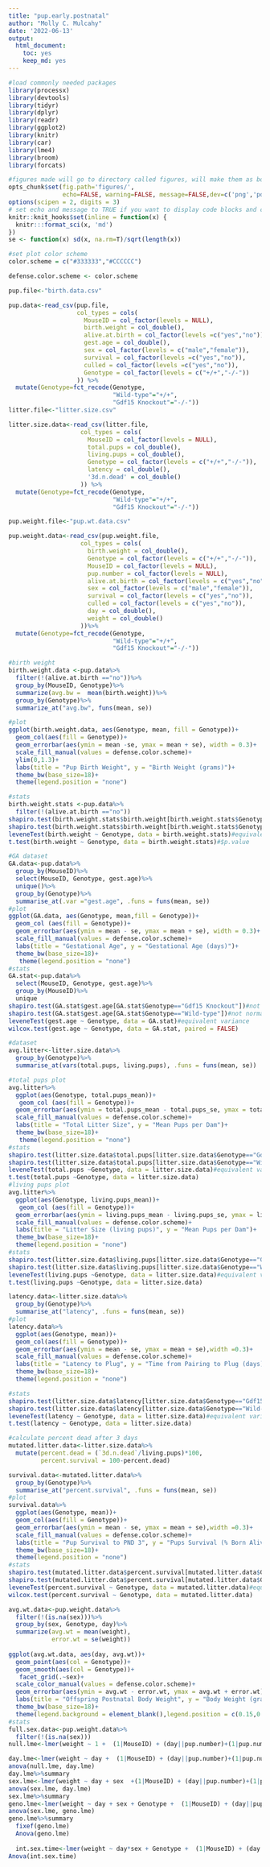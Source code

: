 ```yaml
---
title: "pup.early.postnatal"
author: "Molly C. Mulcahy"
date: '2022-06-13'
output:
  html_document:
    toc: yes
    keep_md: yes
---
```


```r
#load commonly needed packages
library(processx)
library(devtools)
library(tidyr)
library(dplyr)
library(readr)
library(ggplot2)
library(knitr)
library(car)
library(lme4)
library(broom)
library(forcats)

#figures made will go to directory called figures, will make them as both png and pdf files 
opts_chunk$set(fig.path='figures/',
               echo=FALSE, warning=FALSE, message=FALSE,dev=c('png','pdf'))
options(scipen = 2, digits = 3)
# set echo and message to TRUE if you want to display code blocks and code output respectively
knitr::knit_hooks$set(inline = function(x) {
  knitr:::format_sci(x, 'md')
})
se <- function(x) sd(x, na.rm=T)/sqrt(length(x))

#set plot color scheme
color.scheme = c("#333333","#CCCCCC")

defense.color.scheme <- color.scheme
```


```r
pup.file<-"birth.data.csv"

pup.data<-read_csv(pup.file,
                   col_types = cols(
                     MouseID = col_factor(levels = NULL),
                     birth.weight = col_double(),
                     alive.at.birth = col_factor(levels =c("yes","no")),
                     gest.age = col_double(),
                     sex = col_factor(levels = c("male","female")),
                     survival = col_factor(levels =c("yes","no")),
                     culled = col_factor(levels =c("yes","no")),
                     Genotype = col_factor(levels = c("+/+","-/-"))
                   )) %>%
  mutate(Genotype=fct_recode(Genotype,
                             "Wild-type"="+/+",
                             "Gdf15 Knockout"="-/-"))
litter.file<-"litter.size.csv"

litter.size.data<-read_csv(litter.file,
                    col_types = cols(
                      MouseID = col_factor(levels = NULL),
                      total.pups = col_double(),
                      living.pups = col_double(),
                      Genotype = col_factor(levels = c("+/+","-/-")),
                      latency = col_double(),
                      '3d.n.dead' = col_double()
                    )) %>%
  mutate(Genotype=fct_recode(Genotype,
                             "Wild-type"="+/+",
                             "Gdf15 Knockout"="-/-"))

pup.weight.file<-"pup.wt.data.csv"

pup.weight.data<-read_csv(pup.weight.file,
                    col_types = cols(
                      birth.weight = col_double(),
                      Genotype = col_factor(levels = c("+/+","-/-")),
                      MouseID = col_factor(levels = NULL),
                      pup.number = col_factor(levels = NULL),
                      alive.at.birth = col_factor(levels = c("yes","no")),
                      sex = col_factor(levels = c("male","female")),
                      survival = col_factor(levels = c("yes","no")),
                      culled = col_factor(levels = c("yes","no")),
                      day = col_double(),
                      weight = col_double()
                    ))%>%
  mutate(Genotype=fct_recode(Genotype,
                             "Wild-type"="+/+",
                             "Gdf15 Knockout"="-/-"))
```


```r
#birth weight
birth.weight.data <-pup.data%>%
  filter(!(alive.at.birth =="no"))%>%
  group_by(MouseID, Genotype)%>%
  summarize(avg.bw =  mean(birth.weight))%>%
  group_by(Genotype)%>%
  summarize_at("avg.bw", funs(mean, se))

#plot
ggplot(birth.weight.data, aes(Genotype, mean, fill = Genotype))+
  geom_col(aes(fill = Genotype))+
  geom_errorbar(aes(ymin = mean -se, ymax = mean + se), width = 0.3)+
  scale_fill_manual(values = defense.color.scheme)+
  ylim(0,1.3)+
  labs(title = "Pup Birth Weight", y = "Birth Weight (grams)")+
  theme_bw(base_size=18)+
  theme(legend.position = "none")

#stats
birth.weight.stats <-pup.data%>%
  filter(!(alive.at.birth =="no"))
shapiro.test(birth.weight.stats$birth.weight[birth.weight.stats$Genotype=="Gdf15 Knockout"])#normal
shapiro.test(birth.weight.stats$birth.weight[birth.weight.stats$Genotype=="Wild-type"])#normal
leveneTest(birth.weight ~ Genotype, data = birth.weight.stats)#equivalent variance
t.test(birth.weight ~ Genotype, data = birth.weight.stats)#$p.value
```


```r
#GA dataset 
GA.data<-pup.data%>%
  group_by(MouseID)%>%
  select(MouseID, Genotype, gest.age)%>%
  unique()%>%
  group_by(Genotype)%>%
  summarise_at(.var ="gest.age", .funs = funs(mean, se))
#plot
ggplot(GA.data, aes(Genotype, mean,fill = Genotype))+
  geom_col (aes(fill = Genotype))+
  geom_errorbar(aes(ymin = mean - se, ymax = mean + se), width = 0.3)+
  scale_fill_manual(values = defense.color.scheme)+
  labs(title = "Gestational Age", y = "Gestational Age (days)")+
  theme_bw(base_size=18)+
   theme(legend.position = "none")
#stats
GA.stat<-pup.data%>%
  select(MouseID, Genotype, gest.age)%>%
  group_by(MouseID)%>%
  unique
shapiro.test(GA.stat$gest.age[GA.stat$Genotype=="Gdf15 Knockout"])#not normal
shapiro.test(GA.stat$gest.age[GA.stat$Genotype=="Wild-type"])#not normal
leveneTest(gest.age ~ Genotype, data = GA.stat)#equivalent variance
wilcox.test(gest.age ~ Genotype, data = GA.stat, paired = FALSE)
```


```r
#dataset
avg.litter<-litter.size.data%>%
  group_by(Genotype)%>%
  summarise_at(vars(total.pups, living.pups), .funs = funs(mean, se))

#total pups plot
avg.litter%>%
  ggplot(aes(Genotype, total.pups_mean))+
   geom_col (aes(fill = Genotype))+
  geom_errorbar(aes(ymin = total.pups_mean - total.pups_se, ymax = total.pups_mean + total.pups_se), width = 0.3)+
  scale_fill_manual(values = defense.color.scheme)+
  labs(title = "Total Litter Size", y = "Mean Pups per Dam")+
  theme_bw(base_size=18)+
   theme(legend.position = "none")
#stats
shapiro.test(litter.size.data$total.pups[litter.size.data$Genotype=="Gdf15 Knockout"])#normal
shapiro.test(litter.size.data$total.pups[litter.size.data$Genotype=="Wild-type"])#normal
leveneTest(total.pups ~Genotype, data = litter.size.data)#equivalent variance
t.test(total.pups ~Genotype, data = litter.size.data)
#living pups plot
avg.litter%>%
  ggplot(aes(Genotype, living.pups_mean))+
   geom_col (aes(fill = Genotype))+
  geom_errorbar(aes(ymin = living.pups_mean - living.pups_se, ymax = living.pups_mean + living.pups_se), width = 0.3)+
  scale_fill_manual(values = defense.color.scheme)+
  labs(title = "Litter Size (living pups)", y = "Mean Pups per Dam")+
  theme_bw(base_size=18)+
  theme(legend.position = "none")
#stats
shapiro.test(litter.size.data$living.pups[litter.size.data$Genotype=="Gdf15 Knockout"])#normal
shapiro.test(litter.size.data$living.pups[litter.size.data$Genotype=="Wild-type"])#normal
leveneTest(living.pups ~Genotype, data = litter.size.data)#equivalent variance
t.test(living.pups ~Genotype, data = litter.size.data)
```


```r
latency.data<-litter.size.data%>%
  group_by(Genotype)%>%
  summarise_at("latency", .funs = funs(mean, se))
#plot
latency.data%>%
  ggplot(aes(Genotype, mean))+
  geom_col(aes(fill = Genotype))+
  geom_errorbar(aes(ymin = mean - se, ymax = mean + se),width =0.3)+
  scale_fill_manual(values = defense.color.scheme)+
  labs(title = "Latency to Plug", y = "Time from Pairing to Plug (days)")+
  theme_bw(base_size=18)+
  theme(legend.position = "none")

#stats
shapiro.test(litter.size.data$latency[litter.size.data$Genotype=="Gdf15 Knockout"])#normal
shapiro.test(litter.size.data$latency[litter.size.data$Genotype=="Wild-type"])#normal
leveneTest(latency ~ Genotype, data = litter.size.data)#equivalent variance
t.test(latency ~ Genotype, data = litter.size.data)
```


```r
#calculate percent dead after 3 days
mutated.litter.data<-litter.size.data%>%
  mutate(percent.dead = (`3d.n.dead`/living.pups)*100,
         percent.survival = 100-percent.dead)

survival.data<-mutated.litter.data%>%
  group_by(Genotype)%>%
  summarise_at("percent.survival", .funs = funs(mean, se))
#plot
survival.data%>%
  ggplot(aes(Genotype, mean))+
  geom_col(aes(fill = Genotype))+
  geom_errorbar(aes(ymin = mean - se, ymax = mean + se),width =0.3)+
  scale_fill_manual(values = defense.color.scheme)+
  labs(title = "Pup Survival to PND 3", y = "Pups Survival (% Born Alive)")+
  theme_bw(base_size=18)+
  theme(legend.position = "none")
#stats
shapiro.test(mutated.litter.data$percent.survival[mutated.litter.data$Genotype=="Gdf15 Knockout"])#not normal
shapiro.test(mutated.litter.data$percent.survival[mutated.litter.data$Genotype=="Wild-type"])#not normal
leveneTest(percent.survival ~ Genotype, data = mutated.litter.data)#equivalent variance
wilcox.test(percent.survival ~ Genotype, data = mutated.litter.data)
```


```r
avg.wt.data<-pup.weight.data%>%
  filter(!(is.na(sex)))%>%
  group_by(sex, Genotype, day)%>%
  summarize(avg.wt = mean(weight),
            error.wt = se(weight))
  
ggplot(avg.wt.data, aes(day, avg.wt))+
  geom_point(aes(col = Genotype))+
  geom_smooth(aes(col = Genotype))+
   facet_grid(.~sex)+
  scale_color_manual(values = defense.color.scheme)+
  geom_errorbar(aes(ymin = avg.wt - error.wt, ymax = avg.wt + error.wt), width = 0.3)+
  labs(title = "Offspring Postnatal Body Weight", y = "Body Weight (grams)",x="Time from Birth (days)")+
  theme_bw(base_size=18)+
  theme(legend.background = element_blank(),legend.position = c(0.15,0.85))
#stats
full.sex.data<-pup.weight.data%>%
  filter(!(is.na(sex)))
null.lme<-lmer(weight ~ 1 +  (1|MouseID) + (day||pup.number)+(1|pup.number)+(day||MouseID), data = full.sex.data)

day.lme<-lmer(weight ~ day +  (1|MouseID) + (day||pup.number)+(1|pup.number)+(day||MouseID), data = full.sex.data)
anova(null.lme, day.lme)
day.lme%>%summary
sex.lme<-lmer(weight ~ day + sex  +(1|MouseID) + (day||pup.number)+(1|pup.number)+(day||MouseID), data = full.sex.data)
anova(sex.lme, day.lme)
sex.lme%>%summary
geno.lme<-lmer(weight ~ day + sex + Genotype +  (1|MouseID) + (day||pup.number)+(1|pup.number)+(day||MouseID), data = full.sex.data)
anova(sex.lme, geno.lme)
geno.lme%>%summary
  fixef(geno.lme)      
  Anova(geno.lme)
  
  int.sex.time<-lmer(weight ~ day*sex + Genotype +  (1|MouseID) + (day||pup.number)+(1|pup.number)+(day||MouseID), data = full.sex.data)
Anova(int.sex.time)
```
